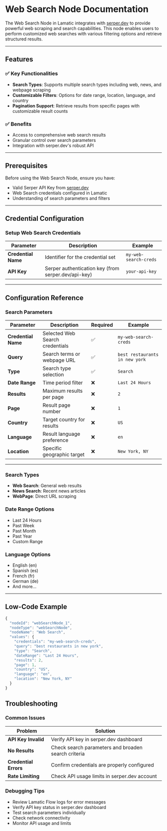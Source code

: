 # Web Search Node Documentation

The Web Search Node in Lamatic integrates with [serper.dev](https://serper.dev) to provide powerful web scraping and search capabilities. This node enables users to perform customized web searches with various filtering options and retrieve structured results.

---

## Features

### ✅ Key Functionalities
- **Search Types**: Supports multiple search types including web, news, and webpage scraping
- **Customizable Filters**: Options for date range, location, language, and country
- **Pagination Support**: Retrieve results from specific pages with customizable result counts

### ✅ Benefits
- Access to comprehensive web search results
- Granular control over search parameters
- Integration with serper.dev's robust API

---

## Prerequisites

Before using the Web Search Node, ensure you have:
- Valid Serper API Key from [serper.dev](https://serper.dev/api-key)
- Web Search credentials configured in Lamatic
- Understanding of search parameters and filters

---

## Credential Configuration

### Setup Web Search Credentials

| **Parameter**      | **Description**                                    | **Example**           |
|-------------------|--------------------------------------------------|---------------------|
| **Credential Name** | Identifier for the credential set                 | `my-web-search-creds` |
| **API Key**        | Serper authentication key (from serper.dev/api-key)| `your-api-key`        |

---

## Configuration Reference

### Search Parameters

| **Parameter**      | **Description**                                    | **Required** | **Example**                |
|-------------------|--------------------------------------------------|--------------|--------------------------|
| **Credential Name** | Selected Web Search credentials                   | ✅           | `my-web-search-creds`    |
| **Query**          | Search terms or webpage URL                        | ✅           | `best restaurants in new york` |
| **Type**           | Search type selection                             | ✅           | `Search`                 |
| **Date Range**     | Time period filter                                | ❌           | `Last 24 Hours`          |
| **Results**        | Maximum results per page                          | ❌           | `2`                      |
| **Page**           | Result page number                                | ❌           | `1`                      |
| **Country**        | Target country for results                        | ❌           | `US`                     |
| **Language**       | Result language preference                        | ❌           | `en`                     |
| **Location**       | Specific geographic target                        | ❌           | `New York, NY`           |

---

### Search Types
- **Web Search**: General web results
- **News Search**: Recent news articles
- **WebPage**: Direct URL scraping

### Date Range Options
- Last 24 Hours
- Past Week
- Past Month
- Past Year
- Custom Range

### Language Options
- English (en)
- Spanish (es)
- French (fr)
- German (de)
- And more...

---

## Low-Code Example
```js
{
  "nodeId": "webSearchNode_1",
  "nodeType": "webSearchNode",
  "nodeName": "Web Search",
  "values": {
    "credentials": "my-web-search-creds",
    "query": "best restaurants in new york",
    "type": "Search",
    "dateRange": "Last 24 Hours",
    "results": 2,
    "page": 1,
    "country": "US",
    "language": "en",
    "location": "New York, NY"
  }
}
```

## Troubleshooting

### Common Issues

| **Problem**             | **Solution**                                                               |
|------------------------|---------------------------------------------------------------------------|
| **API Key Invalid**     | Verify API key in serper.dev dashboard                                    |
| **No Results**          | Check search parameters and broaden search criteria                        |
| **Credential Errors**   | Confirm credentials are properly configured                                |
| **Rate Limiting**       | Check API usage limits in serper.dev account                              |

### Debugging Tips

- Review Lamatic Flow logs for error messages
- Verify API key status in serper.dev dashboard
- Test search parameters individually
- Check network connectivity
- Monitor API usage and limits